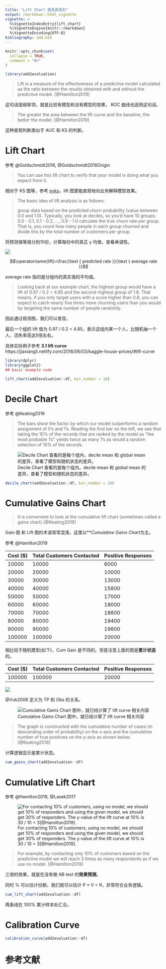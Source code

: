 ```yaml
---
title: "Lift Chart 图及其变形"
output: rmarkdown::html_vignette
vignette: >
  %\VignetteIndexEntry{lift_chart}
  %\VignetteEngine{knitr::rmarkdown}
  %\VignetteEncoding{UTF-8}
bibliography: add.bib
---
```


```r
knitr::opts_chunk$set(
  collapse = TRUE,
  comment = "#>"
)
```

```r
library(add2evaluation)
```


> Lift is a measure of the effectiveness of a predictive model calculated as the ratio between the results obtained with and without the predictive model.
[@Hamilton2019]

这句话提纲挈领，就是比较有模型和没有模型的效果。
ROC 曲线也适用这句话。

> The greater the area between the lift curve and the baseline, the better the model.
[@Hamilton2019]

这种直观判断类似于 AUC 和 KS 的判断。

# Lift Chart

参考 @Goldschmidt2016, @Goldschmidt2016Origin

> You can use this lift chart to verify that your model is doing what you expect from it.

相对于 KS 图等，参考 [pyks](https://github.com/JiaxiangBU/pyks)，lift 图更能直观地向业务解释模型效果。

> The basic idea of lift analysis is as follows:
> 
> group data based on the predicted churn probability (value between 0.0 and 1.0). Typically, you look at deciles, so you'd have 10 groups: 0.0 - 0.1, 0.1 - 0.2, ..., 0.9 - 1.0
> calculate the true churn rate per group. That is, you count how many people in each group churned and divide this by the total number of customers per group.

将预测值等值分到10份，计算每份中的真正 y 均值，查看单调性。

![](https://www.kdnuggets.com/wp-content/uploads/lift-chart-churn-rate.png)

$$\operatorname{lift}=\frac{\text { predicted rate }}{\text { average rate }}$$

$\text { average rate }$指的是分组内的真实值的平均值。

> Looking back at our example chart, the highest group would have a lift of 0.97 / 0.2 = 4.85 and the second-highest group of 1.8. That means, if you only target users with a score higher than 0.9, you can expect to catch nearly five times more churning users than you would by targeting the same number of people randomly.

因此通过观测图，我们可以发现，

最后一个组的 lift 值为 0.97 / 0.2 = 4.85，表示这组内某一个人，比随机抽一个人，流失率高达5倍左右。

具体实际例子参考 **3.1 lift curve** https://jiaxiangli.netlify.com/2018/06/03/kaggle-house-prices/#lift-curve

```r
library(dplyr)
library(ggplot2)
## basic example code
```

```r
lift_chart(add2evaluation::df, bin_number = 10)
```

# Decile Chart

参考 @Keating2019

> The bars show the factor by which our model outperforms a random assignment of 0's and 1's. Reading the first bar on the left, we see that taking the 10% of the records that are ranked by the model as "the most probable 1's" yields twice as many 1's as would a random selection of 10% of the records.

![Decile Chart 查看的是每个组内，decile mean 和 global mean 的差异，查看了模型和随机状态的差异。](https://user-images.githubusercontent.com/15884785/62838085-f9ec0400-bca9-11e9-96e1-b1a0e35191b3.png)


```r
decile_chart(add2evaluation::df, bin_number = 10)
```

# Cumulative Gains Chart


> It is convenient to look at the cumulative lift chart (sometimes called a gains chart) 
[@Keating2019]

Gain 图 和 Lift 图的术语常常混淆，这里以***Cumulative Gains Chart*为主。

参考 @Hamilton2019

Cost ($) | Total Customers Contacted | Positive Responses
-- | -- | --
10000 | 10000 | 6000
20000 | 20000 | 10000
30000 | 30000 | 13000
40000 | 40000 | 15800
50000 | 50000 | 17000
60000 | 60000 | 18000
70000 | 70000 | 18800
80000 | 80000 | 19400
90000 | 90000 | 19800
100000 | 100000 | 20000

相比较于随机模型(如下)，Cum Gain 是不同的。但是注意上面的图是**累计状态**的。


Cost ($) | Total Customers Contacted | Positive Responses
-- | -- | --
100000 | 100000 | 20000

![](https://user-images.githubusercontent.com/15884785/62838184-54399480-bcab-11e9-9a8c-1b294a35c7fb.png)

@Vuk2006 定义为 TP 和 Obs 的关系。



![Cumulative Gains Chart 图中，就已经计算了 lift curve 相关内容](https://user-images.githubusercontent.com/15884785/62837874-3407d680-bca7-11e9-9598-d56c2a2f6466.png)

> The graph is constructed with the cumulative number of cases (in descending order of probability) on the x-axis and the cumulative number of true positives on the y-axis as shown below.
[@Keating2019]

计算逻辑显示是累计状态。


```r
cum_gains_chart(add2evaluation::df)
```


# Cumulative Lift Chart

参考 @Hamilton2019, @Lasek2017

![For contacting 10% of customers, using no model, we should get 10% of responders and using the given model, we should get 30% of responders. The y-value of the lift curve at 10% is 30 / 10 = 3[@Hamilton2019].](https://user-images.githubusercontent.com/15884785/62837918-d1630a80-bca7-11e9-87a0-621bc3df04d4.png)

> For example, by contacting only 10% of customers based on the predictive model we will reach 3 times as many respondents as if we use no model.
[@Hamilton2019]

三倍的效果，就是在没有做 AB test 的**效果预测**。

同时 % 可以估计份额，我们就可以估计 P * V = R，非常符合业务逻辑。

```r
cum_lift_chart(add2evaluation::df)
```

两条线在 100% 累计样本处汇合。

# Calibration Curve

```r
calibration_curve(add2evaluation::df)
```

# 参考文献 {-}
